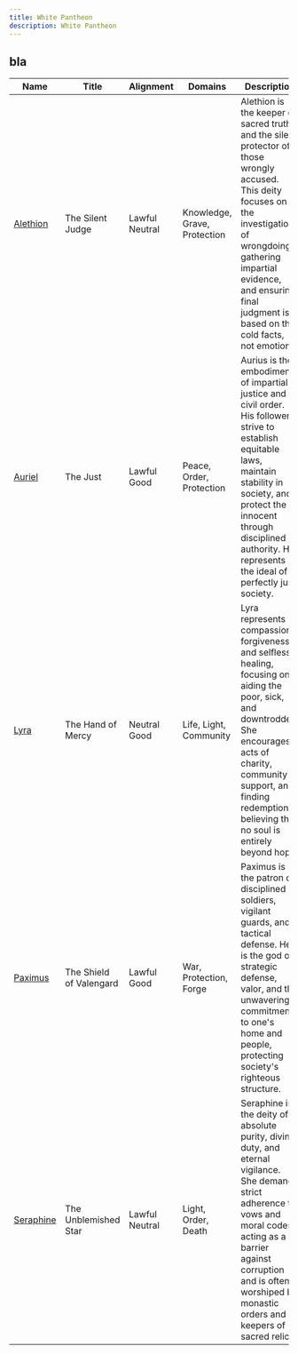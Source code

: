 ```yaml
---
title: White Pantheon
description: White Pantheon
---
```


## bla

| Name | Title | Alignment | Domains | Description |
| --- | --- | --- | --- | --- |
| [Alethion](../alethion) | The Silent Judge | Lawful Neutral | Knowledge, Grave, Protection | Alethion is the keeper of sacred truth and the silent protector of those wrongly accused. This deity focuses on the investigation of wrongdoing, gathering impartial evidence, and ensuring final judgment is based on the cold facts, not emotion. |
| [Auriel](../auriel.mdx) | The Just | Lawful Good | Peace, Order, Protection | Aurius is the embodiment of impartial justice and civil order. His followers strive to establish equitable laws, maintain stability in society, and protect the innocent through disciplined authority. He represents the ideal of a perfectly just society. |
| [Lyra](../lyra) | The Hand of Mercy | Neutral Good | Life, Light, Community | Lyra represents compassion, forgiveness, and selfless healing, focusing on aiding the poor, sick, and downtrodden. She encourages acts of charity, community support, and finding redemption, believing that no soul is entirely beyond hope. |
| [Paximus](../paximus.mdx) | The Shield of Valengard | Lawful Good | War, Protection, Forge | Paximus is the patron of disciplined soldiers, vigilant guards, and tactical defense. He is the god of strategic defense, valor, and the unwavering commitment to one's home and people, protecting society's righteous structure. |
| [Seraphine](../seraphine.mdx) | The Unblemished Star | Lawful Neutral | Light, Order, Death | Seraphine is the deity of absolute purity, divine duty, and eternal vigilance. She demands strict adherence to vows and moral codes, acting as a barrier against corruption and is often worshiped by monastic orders and keepers of sacred relics. |
